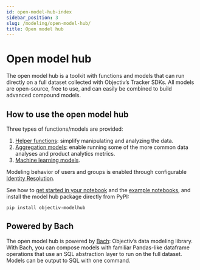 ```yaml
---
id: open-model-hub-index
sidebar_position: 3
slug: /modeling/open-model-hub/
title: Open model hub
---
```


# Open model hub

The open model hub is a toolkit with functions and models that can run directly on a full dataset collected
with Objectiv’s Tracker SDKs. All models are open-source, free to use, and can easily be combined to build
advanced compound models.

## How to use the open model hub

Three types of functions/models are provided:
1. [Helper functions](/modeling/open-model-hub/models/helper-functions/index.mdx): simplify manipulating and analyzing the data.
2. [Aggregation models](/modeling/open-model-hub/models/aggregation/index.mdx): enable running some of the more common data
analyses and product analytics metrics.
3. [Machine learning models](/modeling/open-model-hub/models/machine-learning/index.mdx).

Modeling behavior of users and groups is enabled through configurable
[Identity Resolution](/modeling/open-model-hub/identity-resolution.mdx).

See how to [get started in your notebook](/modeling/get-started-in-your-notebook.mdx) and the
[example notebooks](/modeling/example-notebooks/index.mdx), and install the model hub package directly from PyPI:

```console
pip install objectiv-modelhub
```

## Powered by Bach

The open model hub is powered by [Bach](/modeling/bach/index.mdx): Objectiv’s data modeling library. With Bach, you can
compose models with familiar Pandas-like dataframe operations that use an SQL abstraction layer to run on the
full dataset. Models can be output to SQL with one command.
